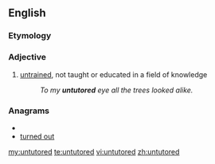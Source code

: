 ==English==
===Etymology===
{{prefix|un|tutored}}
===Adjective===
{{en-adj|-}}

# [[untrained]], not taught or educated in a field of knowledge
#:''To my '''untutored''' eye all the trees looked alike.''

===Anagrams===
* {{alphagram|denorttuu}}
* [[turned out#English|turned out]]

[[my:untutored]]
[[te:untutored]]
[[vi:untutored]]
[[zh:untutored]]
